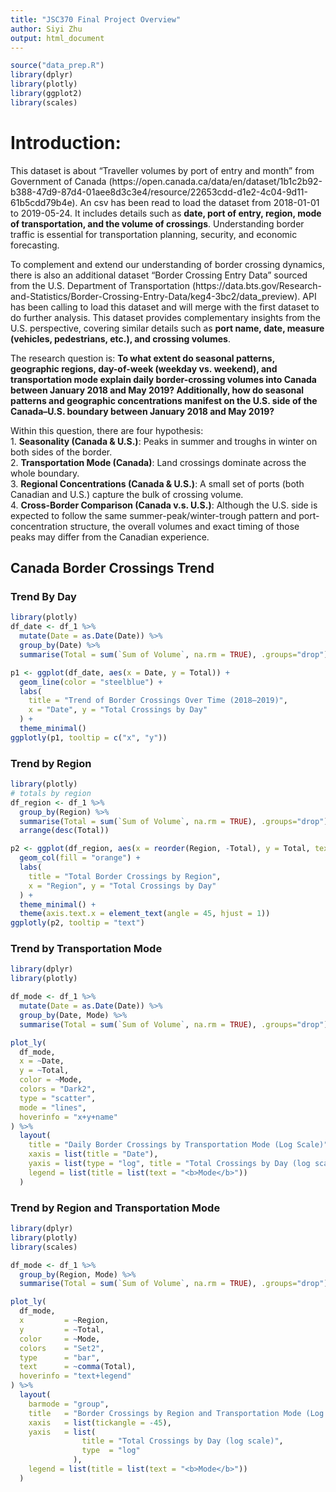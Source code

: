 ```yaml
---
title: "JSC370 Final Project Overview"
author: Siyi Zhu
output: html_document
---
```

```r
source("data_prep.R")
library(dplyr)
library(plotly)
library(ggplot2)
library(scales)
```
# Introduction:
This dataset is about "Traveller volumes by port of entry and month" from Government of Canada (https://open.canada.ca/data/en/dataset/1b1c2b92-b388-47d9-87d4-01aee8d3c3e4/resource/22653cdd-d1e2-4c04-9d11-61b5cdd79b4e). An csv has been read to load the dataset from 2018-01-01 to 2019-05-24. It includes details such as **date, port of entry, region, mode of transportation, and the volume of crossings**. Understanding border traffic is essential for transportation planning, security, and economic forecasting.

To complement and extend our understanding of border crossing dynamics, there is also an additional dataset "Border Crossing Entry Data" sourced from the U.S. Department of Transportation (https://data.bts.gov/Research-and-Statistics/Border-Crossing-Entry-Data/keg4-3bc2/data_preview). API has been calling to load this dataset and will merge with the first dataset to do further analysis. This dataset provides complementary insights from the U.S. perspective, covering similar details such as **port name, date, measure (vehicles, pedestrians, etc.), and crossing volumes**.

The research question is: **To what extent do seasonal patterns, geographic regions, day-of-week (weekday vs. weekend), and transportation mode explain daily border-crossing volumes into Canada between January 2018 and May 2019? Additionally, how do seasonal patterns and geographic concentrations manifest on the U.S. side of the Canada–U.S. boundary between January 2018 and May 2019?**

Within this question, there are four hypothesis:<br>
1. **Seasonality (Canada & U.S.)**: Peaks in summer and troughs in winter on both sides of the border.<br>
2. **Transportation Mode (Canada)**: Land crossings dominate across the whole boundary.<br>
3. **Regional Concentrations (Canada & U.S.)**: A small set of ports (both Canadian and U.S.) capture the bulk of crossing volume.<br>
4. **Cross-Border Comparison (Canada v.s. U.S.)**: Although the U.S. side is expected to follow the same summer-peak/winter-trough pattern and port-concentration structure, the overall volumes and exact timing of those peaks may differ from the Canadian experience.<br>


## Canada Border Crossings Trend {.tabset}
### Trend By Day
```r
library(plotly)
df_date <- df_1 %>%
  mutate(Date = as.Date(Date)) %>%
  group_by(Date) %>%
  summarise(Total = sum(`Sum of Volume`, na.rm = TRUE), .groups="drop")

p1 <- ggplot(df_date, aes(x = Date, y = Total)) +
  geom_line(color = "steelblue") +
  labs(
    title = "Trend of Border Crossings Over Time (2018–2019)",
    x = "Date", y = "Total Crossings by Day"
  ) +
  theme_minimal()
ggplotly(p1, tooltip = c("x", "y"))
```

### Trend by Region
```r
library(plotly)
# totals by region
df_region <- df_1 %>%
  group_by(Region) %>%
  summarise(Total = sum(`Sum of Volume`, na.rm = TRUE), .groups="drop") %>%
  arrange(desc(Total))

p2 <- ggplot(df_region, aes(x = reorder(Region, -Total), y = Total, text = paste0(Region, ": ", scales::comma(Total)))) +
  geom_col(fill = "orange") +
  labs(
    title = "Total Border Crossings by Region",
    x = "Region", y = "Total Crossings by Day"
  ) +
  theme_minimal() +
  theme(axis.text.x = element_text(angle = 45, hjust = 1))
ggplotly(p2, tooltip = "text")
```

### Trend by Transportation Mode
```r
library(dplyr)
library(plotly)

df_mode <- df_1 %>%
  mutate(Date = as.Date(Date)) %>%
  group_by(Date, Mode) %>%
  summarise(Total = sum(`Sum of Volume`, na.rm = TRUE), .groups="drop")

plot_ly(
  df_mode,
  x = ~Date,
  y = ~Total,
  color = ~Mode,
  colors = "Dark2",
  type = "scatter",
  mode = "lines",
  hoverinfo = "x+y+name"
) %>%
  layout(
    title = "Daily Border Crossings by Transportation Mode (Log Scale)",
    xaxis = list(title = "Date"),
    yaxis = list(type = "log", title = "Total Crossings by Day (log scale)"),
    legend = list(title = list(text = "<b>Mode</b>"))
  )
```

### Trend by Region and Transportation Mode
```r
library(dplyr)
library(plotly)
library(scales)

df_mode <- df_1 %>%
  group_by(Region, Mode) %>%
  summarise(Total = sum(`Sum of Volume`, na.rm = TRUE), .groups="drop")

plot_ly(
  df_mode,
  x         = ~Region,
  y         = ~Total,
  color     = ~Mode,
  colors    = "Set2",
  type      = "bar",
  text      = ~comma(Total),
  hoverinfo = "text+legend"
) %>%
  layout(
    barmode = "group",
    title   = "Border Crossings by Region and Transportation Mode (Log Scale)",
    xaxis   = list(tickangle = -45),
    yaxis   = list(
                title = "Total Crossings by Day (log scale)",
                type  = "log"
              ),
    legend = list(title = list(text = "<b>Mode</b>"))
  )
```
